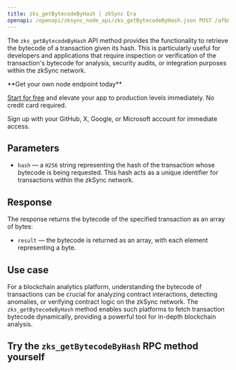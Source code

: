 ---
title: zks_getBytecodeByHash | zkSync Era
openapi: /openapi/zksync_node_api/zks_getBytecodeByHash.json POST /afb8312f3710a5bc469f4c87cad3a2e4
---

The `zks_getBytecodeByHash` API method provides the functionality to retrieve the bytecode of a transaction given its hash. This is particularly useful for developers and applications that require inspection or verification of the transaction's bytecode for analysis, security audits, or integration purposes within the zkSync network.

<Check>
**Get your own node endpoint today**

[Start for free](https://console.chainstack.com/) and elevate your app to production levels immediately. No credit card required.

Sign up with your GitHub, X, Google, or Microsoft account for immediate access.
</Check>


## Parameters

* `hash` — a `H256` string representing the hash of the transaction whose bytecode is being requested. This hash acts as a unique identifier for transactions within the zkSync network.

## Response

The response returns the bytecode of the specified transaction as an array of bytes:

* `result` — the bytecode is returned as an array, with each element representing a byte.

## Use case

For a blockchain analytics platform, understanding the bytecode of transactions can be crucial for analyzing contract interactions, detecting anomalies, or verifying contract logic on the zkSync network. The `zks_getBytecodeByHash` method enables such platforms to fetch transaction bytecode dynamically, providing a powerful tool for in-depth blockchain analysis.

## **Try the** `zks_getBytecodeByHash` **RPC method yourself**